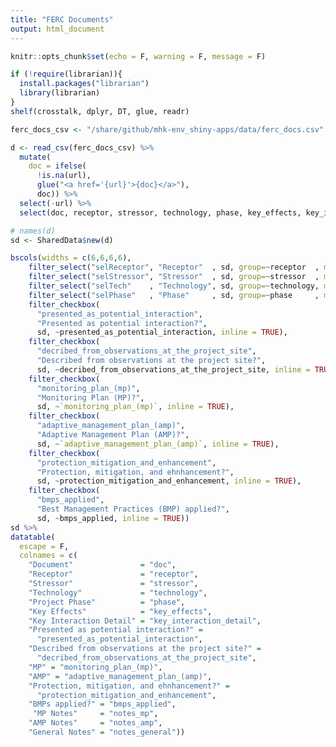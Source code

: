 ```yaml
---
title: "FERC Documents"
output: html_document
---
```


```r
knitr::opts_chunk$set(echo = F, warning = F, message = F)
```

```r
if (!require(librarian)){
  install.packages("librarian")
  library(librarian)
}
shelf(crosstalk, dplyr, DT, glue, readr)

ferc_docs_csv <- "/share/github/mhk-env_shiny-apps/data/ferc_docs.csv"

d <- read_csv(ferc_docs_csv) %>% 
  mutate(
    doc = ifelse(
      !is.na(url),
      glue("<a href='{url}'>{doc}</a>"),
      doc)) %>% 
  select(-url) %>% 
  select(doc, receptor, stressor, technology, phase, key_effects, key_interaction_detail, presented_as_potential_interaction, decribed_from_observations_at_the_project_site, `monitoring_plan_(mp)`, `adaptive_management_plan_(amp)`, protection_mitigation_and_enhancement, bmps_applied, notes_mp, notes_amp, notes_general)
```


```r
# names(d)
sd <- SharedData$new(d)

bscols(widths = c(6,6,6,6),
    filter_select("selReceptor", "Receptor"  , sd, group=~receptor  , multiple = T),
    filter_select("selStressor", "Stressor"  , sd, group=~stressor  , multiple = T),
    filter_select("selTech"    , "Technology", sd, group=~technology, multiple = T),
    filter_select("selPhase"   , "Phase"     , sd, group=~phase     , multiple = T),
    filter_checkbox(
      "presented_as_potential_interaction", 
      "Presented as potential interaction?", 
      sd, ~presented_as_potential_interaction, inline = TRUE),
    filter_checkbox(
      "decribed_from_observations_at_the_project_site", 
      "Described from observations at the project site?", 
      sd, ~decribed_from_observations_at_the_project_site, inline = TRUE),
    filter_checkbox(
      "monitoring_plan_(mp)", 
      "Monitoring Plan (MP)?", 
      sd, ~`monitoring_plan_(mp)`, inline = TRUE),
    filter_checkbox(
      "adaptive_management_plan_(amp)", 
      "Adaptive Management Plan (AMP)?", 
      sd, ~`adaptive_management_plan_(amp)`, inline = TRUE),
    filter_checkbox(
      "protection_mitigation_and_enhancement", 
      "Protection, mitigation, and ehnhancement?", 
      sd, ~protection_mitigation_and_enhancement, inline = TRUE),
    filter_checkbox(
      "bmps_applied", 
      "Best Management Practices (BMP) applied?", 
      sd, ~bmps_applied, inline = TRUE))
sd %>% 
datatable(
  escape = F,
  colnames = c(
    "Document"               = "doc",
    "Receptor"               = "receptor",
    "Stressor"               = "stressor",
    "Technology"             = "technology",
    "Project Phase"          = "phase",
    "Key Effects"            = "key_effects",
    "Key Interaction Detail" = "key_interaction_detail",
    "Presented as potential interaction?" = 
      "presented_as_potential_interaction",
    "Described from observations at the project site?" = 
      "decribed_from_observations_at_the_project_site",
    "MP" = "monitoring_plan_(mp)",
    "AMP" = "adaptive_management_plan_(amp)",
    "Protection, mitigation, and ehnhancement?" = 
      "protection_mitigation_and_enhancement",
    "BMPs applied?" = "bmps_applied",
     "MP Notes"     = "notes_mp",
    "AMP Notes"     = "notes_amp",
    "General Notes" = "notes_general"))
```